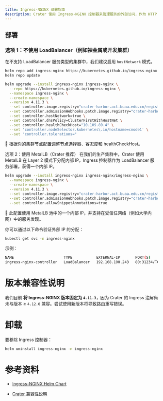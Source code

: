 ```yaml
---
title: Ingress-NGINX 部署指南
description: Crater 使用 Ingress-NGINX 控制器来管理服务的外部访问，作为 HTTP 和 HTTPS 流量的主要入口点。
---
```


## 部署

### 选项 1：不使用 LoadBalancer（例如裸金属或开发集群）

在不支持 LoadBalancer 服务类型的集群中，我们建议启用 `hostNetwork` 模式。

```bash
helm repo add ingress-nginx https://kubernetes.github.io/ingress-nginx
helm repo update

helm upgrade --install ingress-nginx ingress-nginx \
  --repo https://kubernetes.github.io/ingress-nginx \
  --namespace ingress-nginx \
  --create-namespace \
  --version 4.11.3 \
  --set controller.image.registry="crater-harbor.act.buaa.edu.cn/registry.k8s.io" \
  --set controller.admissionWebhooks.patch.image.registry="crater-harbor.act.buaa.edu.cn/registry.k8s.io" \
  --set controller.hostNetwork=true \
  --set controller.dnsPolicy=ClusterFirstWithHostNet \
  --set controller.healthCheckHost="10.109.80.4" \
  --set 'controller.nodeSelector.kubernetes\.io/hostname=cnode1' \
  --set "controller.tolerations="
```

🔧 根据你的集群节点配置调整节点选择器、容忍度和 healthCheckHost。

选项 2：使用 MetalLB（Crater 推荐）
在我们的生产集群中，Crater 使用 MetalLB 在 Layer 2 模式下分配内部 IP。Ingress 控制器作为 LoadBalancer 服务部署，获得一个内部 IP。

```bash
helm upgrade --install ingress-nginx ingress-nginx/ingress-nginx \
  --namespace ingress-nginx \
  --create-namespace \
  --version 4.11.3 \
  --set controller.image.registry="crater-harbor.act.buaa.edu.cn/registry.k8s.io" \
  --set controller.admissionWebhooks.patch.image.registry="crater-harbor.act.buaa.edu.cn/registry.k8s.io" \
  --set controller.allowSnippetAnnotations=true
```

📌 此配置使用 MetalLB 池中的一个内部 IP，并支持在受信任网络（例如大学内网）中的服务发现。

你可以通过以下命令验证外部 IP 的分配：
```bash
kubectl get svc -n ingress-nginx
```

示例：

```bash
NAME                       TYPE           EXTERNAL-IP       PORT(S)
ingress-nginx-controller   LoadBalancer   192.168.100.243   80:31234/TCP,443:31235/TCP
```

# 版本兼容性说明
我们目前 **将 Ingress-NGINX 版本固定为 `4.11.3`**，因为 Crater 的 Ingress 注解尚未与版本 ≥ `4.12.0` 兼容。尝试使用新版本将导致路由重写错误。

# 卸载
要移除 Ingress 控制器：

```bash
helm uninstall ingress-nginx -n ingress-nginx
```
# 参考资料

* [Ingress-NGINX Helm Chart](https://github.com/kubernetes/ingress-nginx)

* [Crater 兼容性说明](../README.md)